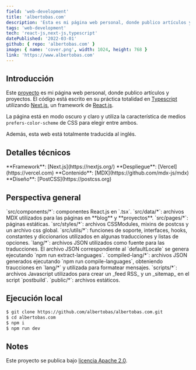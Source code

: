 ```yaml
---
field: 'web-development'
title: 'albertobas.com'
description: 'Esta es mi página web personal, donde publico artículos y proyectos.'
tags: 'web-development'
tech: 'react-js,next-js,typescript'
datePublished: '2022-03-01'
github: { repo: 'albertobas.com' }
image: { name: 'cover.png', width: 1024, height: 768 }
link: 'https://www.albertobas.com'
---
```


## Introducción

Este [proyecto](https://github.com/albertobas/albertobas.com 'https://github.com/albertobas/albertobas.com') es mi página web personal, donde publico artículos y proyectos. El código está escrito en su práctica totalidad en [Typescript](/tags/typescript) utilizando [Next.js](/tags/next-js), un framework de [React.js](/tags/react-js).

La página está en modo oscuro y claro y utiliza la característica de medios `prefers-color-scheme` de CSS para elegir entre ambos.

Además, esta web está totalmente traducida al inglés.

## Detalles técnicos

<IUl>
  <ILi>**Framework**: [Next.js](https://nextjs.org/)</ILi>
  <ILi>**Despliegue**: [Vercel](https://vercel.com)</ILi>
  <ILi>**Contenido**: [MDX](https://github.com/mdx-js/mdx)</ILi>
  <ILi>**Diseño**: [PostCSS](https://postcss.org)</ILi>
</IUl>

## Perspectiva general

<IUl>
  <ILi>`src/components/*`: componentes React.js en `.tsx`.</ILi>
  <ILi>`src/data/*`: archivos MDX utilizados para las páginas en **blog** y **proyectos**.</ILi>
  <ILi>`src/pages/*`: páginas estáticas.</ILi>
  <ILi>`src/styles/*`: archivos CSSModules, mixins de postcss y un archivo css global.</ILi>
  <ILi>`src/utils/*`: funciones de soporte, interfaces, hooks, constantes y diccionarios utilizados en algunas traducciones y listas de opciones.</ILi>
  <ILi>`lang/*`: archivos JSON utilizados como fuente para las traducciones. El archivo JSON correspondiente al `defaultLocale` se genera ejecutando `npm run extract-languages`.</ILi>
  <ILi>`compiled-lang/*`: archivos JSON generados ejecutando `npm run compile-languages`, obteniendo traucciones en `lang/*` y utilizada para formatear mensajes.</ILi>
  <ILi>`scripts/*`: archivos Javascript utilizados para crear un _feed RSS_ y un _sitemap_ en el script `postbuild`.</ILi>
  <ILi>`public/*`: archivos estáticos.</ILi>
</IUl>

## Ejecución local

```bash
$ git clone https://github.com/albertobas/albertobas.com.git
$ cd albertobas.com
$ npm i
$ npm run dev
```

## Notes

Este proyecto se publica bajo [licencia Apache 2.0](https://github.com/albertobas/albertobas.com/blob/main/LICENSE).
